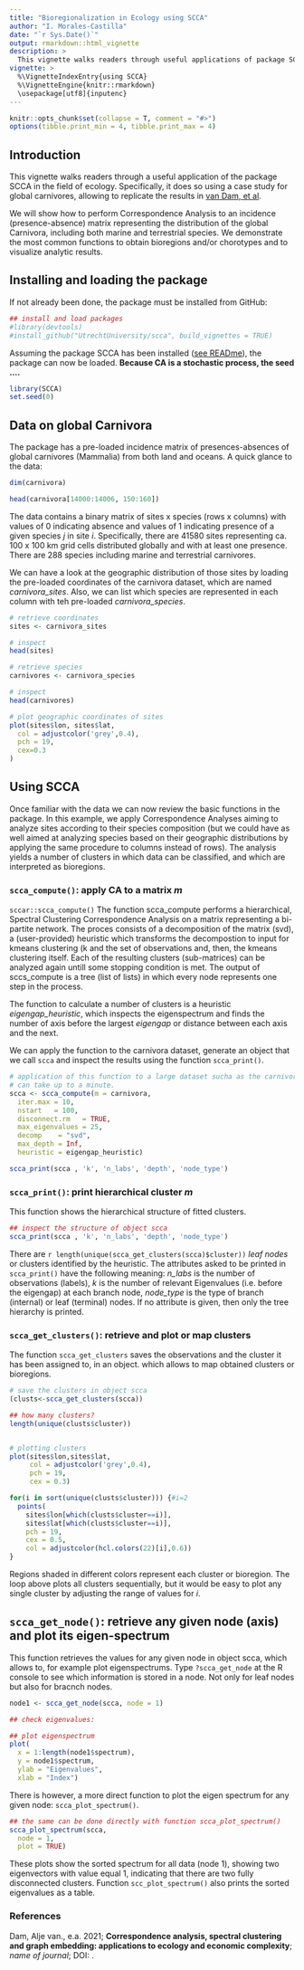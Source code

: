 ```yaml
---
title: "Bioregionalization in Ecology using SCCA"
author: "I. Morales-Castilla"
date: "`r Sys.Date()`"
output: rmarkdown::html_vignette
description: >
  This vignette walks readers through useful applications of package SCCA in the    field of ecology.
vignette: >
  %\VignetteIndexEntry{using SCCA}
  %\VignetteEngine{knitr::rmarkdown}
  \usepackage[utf8]{inputenc}
---
```



```r
knitr::opts_chunk$set(collapse = T, comment = "#>")
options(tibble.print_min = 4, tibble.print_max = 4)
```

## Introduction

This vignette walks readers through a useful application of the package SCCA in the field of ecology.
Specifically, it does so using a case study for global carnivores, allowing to replicate the results in [van Dam, et al](#van_dam).

We will show how to perform Correspondence Analysis to an incidence (presence-absence) matrix representing the distribution of the global Carnivora, including both marine and terrestrial species. We demonstrate the most common functions to obtain bioregions and/or chorotypes and to visualize analytic results.

## Installing and loading the package

If not already been done, the package must be installed from GitHub:

```r
## install and load packages
#library(devtools)
#install_github("UtrechtUniversity/scca", build_vignettes = TRUE)
```

Assuming the package SCCA has been installed ([see READme](https://www.uu.nl)), the package can now be loaded.
__Because CA is a stochastic process, the seed ....__

```r
library(SCCA)
set.seed(0)
```

## Data on global Carnivora
The package has a pre-loaded incidence matrix of presences-absences of global carnivores (Mammalia) from both land and oceans. A quick glance to the data: 

```r

dim(carnivora)

head(carnivora[14000:14006, 150:160])

```

The data contains a binary matrix of sites x species (rows x columns) with values of 0 indicating absence and values of 1 indicating presence of a given species _j_ in site _i_. Specifically, there are 41580 sites representing ca. 100 x 100 km grid cells distributed globally and with at least one presence. There are 288 species including marine and terrestrial carnivores.

We can have a look at the geographic distribution of those sites by loading the pre-loaded coordinates of the carnivora dataset, which are named _carnivora_sites_. Also, we can list which species are represented in each column with teh pre-loaded _carnivora_species_.

```r
# retrieve coordinates
sites <- carnivora_sites

# inspect 
head(sites)

# retrieve species
carnivores <- carnivora_species

# inspect 
head(carnivores)

# plot geographic coordinates of sites
plot(sites$lon, sites$lat,
  col = adjustcolor('grey',0.4),
  pch = 19,
  cex=0.3
)

```

## Using SCCA

Once familiar with the data we can now review the basic functions in the package.
In this example, we apply Correspondence Analyses aiming to analyze sites according to their species composition
(but we could have as well aimed at analyzing species based on their geographic distributions by applying the same procedure to columns instead of rows). The analysis yields a number of clusters in which data can be classified, and which are interpreted as bioregions.

### `scca_compute()`: apply CA to a matrix _m_ 

`sccar::scca_compute()` The function scca_compute performs a hierarchical, Spectral Clustering Correspondence Analysis on a matrix representing a bi-partite network. The proces consists of a decomposition of the matrix (svd), a (user-provided) heuristic which transforms the decompostion to input for kmeans clustering (k and the set of observations and, then, the kmeans clustering itself. Each of the resulting clusters (sub-matrices) can be analyzed again untill some stopping condition is met. The output of sccs_compute is a tree (list of lists) in which every node represents one step in the process.

The function to calculate a number of clusters is a heuristic _eigengap_heuristic_, which inspects the eigenspectrum and finds the number of axis before the largest _eigengap_ or distance between each axis and the next.

We can apply the function to the carnivora dataset, generate an object that we call `scca` and inspect the results using the function `scca_print()`.

```r

# application of this function to a large dataset sucha as the carnivora dataset here
# can take up to a minute.
scca <- scca_compute(m = carnivora, 
  iter.max = 10,
  nstart   = 100,
  disconnect.rm   = TRUE,
  max_eigenvalues = 25,
  decomp    = "svd",
  max_depth = Inf,
  heuristic = eigengap_heuristic)

scca_print(scca , 'k', 'n_labs', 'depth', 'node_type')

```

### `scca_print()`: print hierarchical cluster _m_ 

This function shows the hierarchical structure of fitted clusters. 

```r

## inspect the structure of object scca
scca_print(scca , 'k', 'n_labs', 'depth', 'node_type')

```

There are `r length(unique(scca_get_clusters(scca)$cluster))` _leaf nodes_ or clusters identified by the heuristic. The attributes asked to be printed in `scca_print()` have the following meaning:
_n_labs_ is the number of observations (labels),
_k_ is the number of relevant Eigenvalues (i.e. before the eigengap) at each branch node,
_node_type_ is the type of branch (internal) or leaf (terminal) nodes.
If no attribute is given, then only the tree hierarchy is printed.

### `scca_get_clusters()`: retrieve and plot or map clusters 

The function `scca_get_clusters` saves the observations and the cluster it has been assigned to, in an object.
which allows to map obtained clusters or bioregions.

```r

# save the clusters in object scca
(clusts<-scca_get_clusters(scca))

## how many clusters?
length(unique(clusts$cluster))


# plotting clusters
plot(sites$lon,sites$lat,
     col = adjustcolor('grey',0.4),
     pch = 19,
     cex = 0.3)

for(i in sort(unique(clusts$cluster))) {#i=2
  points(
    sites$lon[which(clusts$cluster==i)],
    sites$lat[which(clusts$cluster==i)],
    pch = 19,
    cex = 0.5,
    col = adjustcolor(hcl.colors(22)[i],0.6))
}

```

Regions shaded in different colors represent each cluster or bioregion. The loop above plots all clusters sequentially, but it would be easy to plot any single cluster by adjusting the range of values for _i_.



## `scca_get_node()`: retrieve any given node (axis) and plot its eigen-spectrum

This function retrieves the values for any given node in object scca, which allows to, for example plot eigenspectrums.
Type `?scca_get_node` at the R console to see which information is stored in a node. Not only for leaf nodes but also for bracnch nodes.


```r

node1 <- scca_get_node(scca, node = 1)

## check eigenvalues:

## plot eigenspectrum
plot(
  x = 1:length(node1$spectrum),
  y = node1$spectrum,
  ylab = "Eigenvalues",
  xlab = "Index")
```

There is however, a more direct function to plot the eigen spectrum for any given node: `scca_plot_spectrum()`.

```r
## the same can be done directly with function scca_plot_spectrum()
scca_plot_spectrum(scca,
  node = 1,
  plot = TRUE)
```

These plots show the sorted spectrum for all data (node 1), showing two eigenvectors with value equal 1, indicating that there are two fully disconnected clusters. Function `scc_plot_spectrum()` also prints the sorted eigenvalues as a table.

### References

<a name="van_dam">
Dam, Alje van., e.a. 2021; **Correspondence analysis, spectral clustering and graph embedding: applications to ecology and economic complexity**; *name of journal*; DOI: <doi>.
</a>
